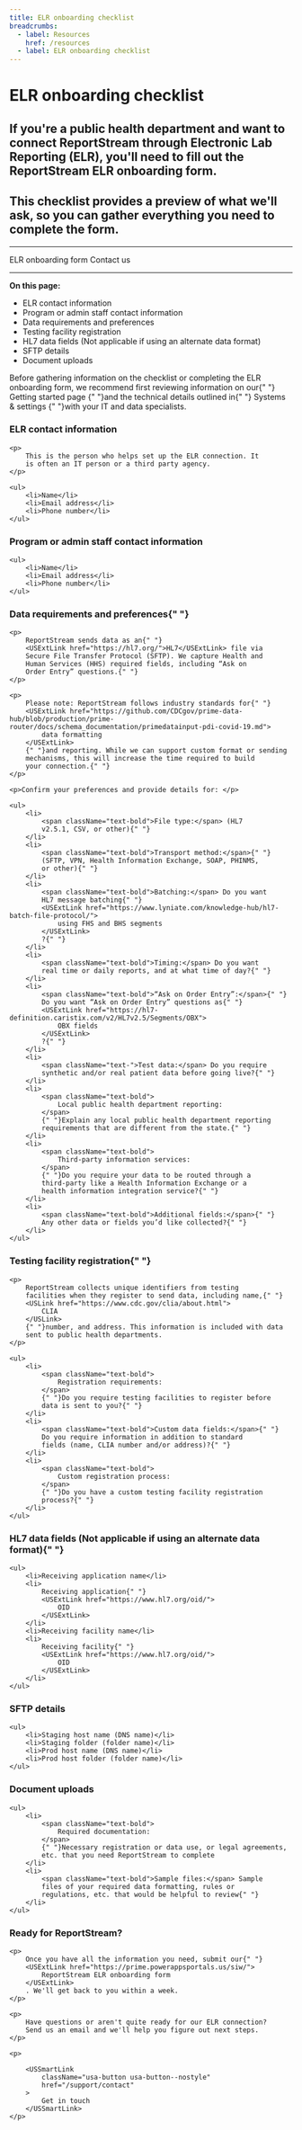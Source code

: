 ```yaml
---
title: ELR onboarding checklist
breadcrumbs:
  - label: Resources
    href: /resources
  - label: ELR onboarding checklist
---
```



<h1 id="anchor-top">ELR onboarding checklist</h1>
<h2>
    If you're a public health department and want to connect
    ReportStream through Electronic Lab Reporting (ELR), you'll need
    to fill out the ReportStream ELR onboarding form.
</h2>
<h2 className="margin-bottom-8">
    This checklist provides a preview of what we'll ask, so you can
    gather everything you need to complete the form.
</h2>
<hr />
<USSmartLink
    className="usa-button"
    href={site.forms.intakeElr.url}
>
    ELR onboarding form <Icon.Launch />
</USSmartLink>
<USSmartLink
    className="usa-button usa-button--nostyle"
    href="/support/contact"
>
    Contact us
</USSmartLink>
<hr />
<p className="margin-top-6">
    <strong>On this page:</strong>
</p>
<ul>
    <li>
        <USLink href="#elr-contact-information">
            ELR contact information
        </USLink>
    </li>
    <li>
        <USLink href="#alternate-contact-information">
            Program or admin staff contact information
        </USLink>
    </li>
    <li>
        <USLink href="#data-requirements-and-preferences">
            Data requirements and preferences
        </USLink>
    </li>
    <li>
        <USLink href="#testing-facility-registration">
            Testing facility registration
        </USLink>
    </li>
    <li>
        <USLink href="#hl7-data-fields">
            HL7 data fields (Not applicable if using an alternate
            data format)
        </USLink>
    </li>
    <li>
        <USLink href="#sftp-details">SFTP details</USLink>
    </li>
    <li>
        <USLink href="#document-uploads">Document uploads</USLink>
    </li>
</ul>

<p className="margin-bottom-4">
    Before gathering information on the checklist or completing the
    ELR onboarding form, we recommend first reviewing information on
    our{" "}
    <USLink href="/getting-started/public-health-departments/overview">
        Getting started page
    </USLink>
    {" "}and the technical details outlined in{" "}
    <USLink href="/how-it-works/systems-and-settings">
        Systems & settings
    </USLink>
    {" "}with your IT and data specialists.
</p>
<section>
    <h3 id="elr-contact-information">ELR contact information</h3>

    <p>
        This is the person who helps set up the ELR connection. It
        is often an IT person or a third party agency.
    </p>

    <ul>
        <li>Name</li>
        <li>Email address</li>
        <li>Phone number</li>
    </ul>
</section>
<section>
    <h3 id="alternate-contact-information">
        Program or admin staff contact information
    </h3>

    <ul>
        <li>Name</li>
        <li>Email address</li>
        <li>Phone number</li>
    </ul>
</section>
<section>
    <h3 id="data-requirements-and-preferences">
        Data requirements and preferences{" "}
    </h3>

    <p>
        ReportStream sends data as an{" "}
        <USExtLink href="https://hl7.org/">HL7</USExtLink> file via
        Secure File Transfer Protocol (SFTP). We capture Health and
        Human Services (HHS) required fields, including “Ask on
        Order Entry” questions.{" "}
    </p>

    <p>
        Please note: ReportStream follows industry standards for{" "}
        <USExtLink href="https://github.com/CDCgov/prime-data-hub/blob/production/prime-router/docs/schema_documentation/primedatainput-pdi-covid-19.md">
            data formatting
        </USExtLink>
        {" "}and reporting. While we can support custom format or sending
        mechanisms, this will increase the time required to build
        your connection.{" "}
    </p>

    <p>Confirm your preferences and provide details for: </p>

    <ul>
        <li>
            <span className="text-bold">File type:</span> (HL7
            v2.5.1, CSV, or other){" "}
        </li>
        <li>
            <span className="text-bold">Transport method:</span>{" "}
            (SFTP, VPN, Health Information Exchange, SOAP, PHINMS,
            or other){" "}
        </li>
        <li>
            <span className="text-bold">Batching:</span> Do you want
            HL7 message batching{" "}
            <USExtLink href="https://www.lyniate.com/knowledge-hub/hl7-batch-file-protocol/">
                using FHS and BHS segments
            </USExtLink>
            ?{" "}
        </li>
        <li>
            <span className="text-bold">Timing:</span> Do you want
            real time or daily reports, and at what time of day?{" "}
        </li>
        <li>
            <span className="text-bold">“Ask on Order Entry”:</span>{" "}
            Do you want “Ask on Order Entry” questions as{" "}
            <USExtLink href="https://hl7-definition.caristix.com/v2/HL7v2.5/Segments/OBX">
                OBX fields
            </USExtLink>
            ?{" "}
        </li>
        <li>
            <span className="text-">Test data:</span> Do you require
            synthetic and/or real patient data before going live?{" "}
        </li>
        <li>
            <span className="text-bold">
                Local public health department reporting:
            </span>
            {" "}Explain any local public health department reporting
            requirements that are different from the state.{" "}
        </li>
        <li>
            <span className="text-bold">
                Third-party information services:
            </span>
            {" "}Do you require your data to be routed through a
            third-party like a Health Information Exchange or a
            health information integration service?{" "}
        </li>
        <li>
            <span className="text-bold">Additional fields:</span>{" "}
            Any other data or fields you’d like collected?{" "}
        </li>
    </ul>
</section>
<section>
    <h3 id="testing-facility-registration">
        Testing facility registration{" "}
    </h3>

    <p>
        ReportStream collects unique identifiers from testing
        facilities when they register to send data, including name,{" "}
        <USLink href="https://www.cdc.gov/clia/about.html">
            CLIA
        </USLink>
        {" "}number, and address. This information is included with data
        sent to public health departments.
    </p>

    <ul>
        <li>
            <span className="text-bold">
                Registration requirements:
            </span>
            {" "}Do you require testing facilities to register before
            data is sent to you?{" "}
        </li>
        <li>
            <span className="text-bold">Custom data fields:</span>{" "}
            Do you require information in addition to standard
            fields (name, CLIA number and/or address)?{" "}
        </li>
        <li>
            <span className="text-bold">
                Custom registration process:
            </span>
            {" "}Do you have a custom testing facility registration
            process?{" "}
        </li>
    </ul>
</section>
<section>
    <h3 id="hl7-data-fields">
        HL7 data fields (Not applicable if using an alternate data
        format){" "}
    </h3>

    <ul>
        <li>Receiving application name</li>
        <li>
            Receiving application{" "}
            <USExtLink href="https://www.hl7.org/oid/">
                OID
            </USExtLink>
        </li>
        <li>Receiving facility name</li>
        <li>
            Receiving facility{" "}
            <USExtLink href="https://www.hl7.org/oid/">
                OID
            </USExtLink>
        </li>
    </ul>
</section>
<section>
    <h3 id="sftp-details">SFTP details </h3>

    <ul>
        <li>Staging host name (DNS name)</li>
        <li>Staging folder (folder name)</li>
        <li>Prod host name (DNS name)</li>
        <li>Prod host folder (folder name)</li>
    </ul>
</section>
<section>
    <h3 id="document-uploads">Document uploads </h3>

    <ul>
        <li>
            <span className="text-bold">
                Required documentation:
            </span>
            {" "}Necessary registration or data use, or legal agreements,
            etc. that you need ReportStream to complete
        </li>
        <li>
            <span className="text-bold">Sample files:</span> Sample
            files of your required data formatting, rules or
            regulations, etc. that would be helpful to review{" "}
        </li>
    </ul>
</section>

<section>
    <h3>Ready for ReportStream?</h3>

    <p>
        Once you have all the information you need, submit our{" "}
        <USExtLink href="https://prime.powerappsportals.us/siw/">
            ReportStream ELR onboarding form
        </USExtLink>
        . We'll get back to you within a week.
    </p>

    <p>
        Have questions or aren't quite ready for our ELR connection?
        Send us an email and we'll help you figure out next steps.
    </p>

    <p>

        <USSmartLink
            className="usa-button usa-button--nostyle"
            href="/support/contact"
        >
            Get in touch
        </USSmartLink>
    </p>
</section>